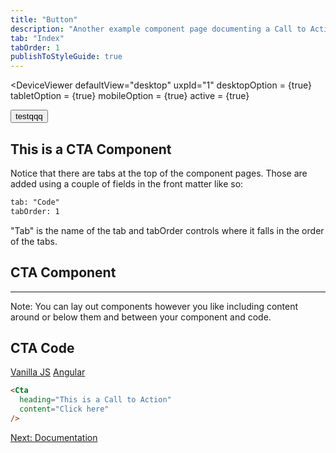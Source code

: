 ```yaml
---
title: "Button"
description: "Another example component page documenting a Call to Action"
tab: "Index"
tabOrder: 1
publishToStyleGuide: true
---
```



<DeviceViewer defaultView="desktop" uxpId="1"
   desktopOption = {true}
   tabletOption = {true}
   mobileOption = {true}
   active = {true}
>
<Button variant="contained">testqqq</Button>
</DeviceViewer>

## This is a CTA Component

Notice that there are tabs at the top of the component pages. Those are added using a couple of fields in the front matter like so:

```html
tab: "Code"
tabOrder: 1
```

"Tab" is the name of the tab and tabOrder controls where it falls in the order of the tabs.

## CTA Component

<StorybookComponent id="cta--example" height="240px" />

---
Note: You can lay out components however you like including content around or below them and between your component and code.

## CTA Code

<TabLinks defaultTab="React">
  <a href="http://example.com/vanillajs">Vanilla JS</a>
  <a href="http://example.com/angular">Angular</a>
</TabLinks>

```html
<Cta
  heading="This is a Call to Action"
  content="Click here"
/>
```

[Next: Documentation](/3__resources/documentation/)
